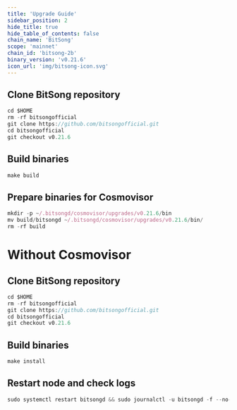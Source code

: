 ```yaml
---
title: 'Upgrade Guide'
sidebar_position: 2
hide_title: true
hide_table_of_contents: false
chain_name: 'BitSong'
scope: 'mainnet'
chain_id: 'bitsong-2b'
binary_version: 'v0.21.6'
icon_url: 'img/bitsong-icon.svg'
---
```



<PageTitle
  iconUrl="img/bitsong-icon.svg"
  title="BitSong Upgrade Guide"
  chainId="bitsong-2b"
  version="v0.21.6"
/>

## Clone BitSong repository

```js
cd $HOME
rm -rf bitsongofficial
git clone https://github.com/bitsongofficial.git
cd bitsongofficial
git checkout v0.21.6
```

## Build binaries

```js
make build
```

## Prepare binaries for Cosmovisor

```js
mkdir -p ~/.bitsongd/cosmovisor/upgrades/v0.21.6/bin
mv build/bitsongd ~/.bitsongd/cosmovisor/upgrades/v0.21.6/bin/
rm -rf build
```

# Without Cosmovisor

## Clone BitSong repository

```js
cd $HOME
rm -rf bitsongofficial
git clone https://github.com/bitsongofficial.git
cd bitsongofficial
git checkout v0.21.6
```

## Build binaries

```js
make install
```

## Restart node and check logs

```js
sudo systemctl restart bitsongd && sudo journalctl -u bitsongd -f --no-hostname -o cat
```
